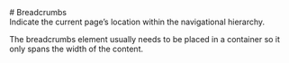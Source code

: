
<Meta of={BreadcrumbsStories} />

<div className="docs-title">
  # Breadcrumbs

  <nav>
    <link-design of={JSON.stringify(BreadcrumbsStories)}></link-design>
  </nav>
</div>

<div className="lead">Indicate the current page’s location within the navigational hierarchy.</div>

The breadcrumbs element usually needs to be placed in a container so it only spans the width of the content.

<Canvas sourceState="shown" of={BreadcrumbsStories.Default} />

<Controls of={BreadcrumbsStories.Default} />
